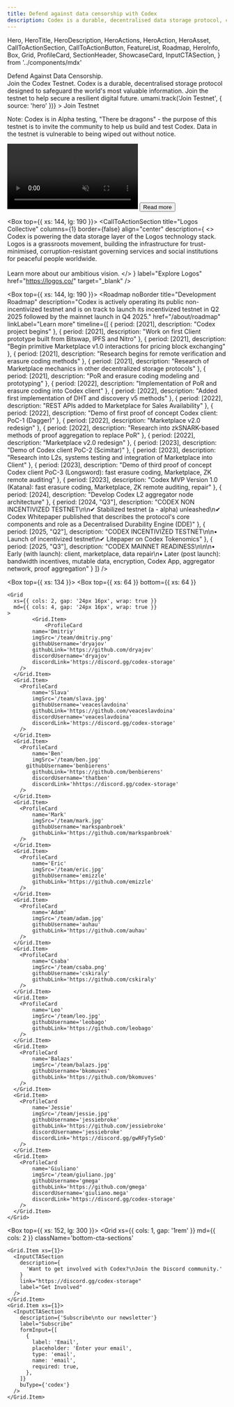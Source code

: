```yaml
---
title: Defend against data censorship with Codex
description: Codex is a durable, decentralised data storage protocol, created so the world community can preserve its most important knowledge without risk of censorship.
---
```


  Hero,
  HeroTitle,
  HeroDescription,
  HeroActions,
  HeroAction,
  HeroAsset,
  CallToActionSection,
  CallToActionButton,
  FeatureList,
  Roadmap,
  HeroInfo,
  Box,
  Grid,
  ProfileCard,
  SectionHeader,
  ShowcaseCard,
  InputCTASection,
} from '../components/mdx'


<Hero size="large" verticalAlign="center">
  <HeroInfo hideScrollToBottom>
    <HeroTitle uppercase={false}>
      Defend Against Data Censorship.<br/>Join the Codex Testnet.
    </HeroTitle>
    <HeroDescription>
      Codex is a durable, decentralised storage protocol designed to safeguard the world's most valuable information. Join the testnet to help secure a resilient digital future.
    </HeroDescription>
    <HeroActions>
      <HeroAction
        href="https://discord.gg/codex-storage"
        target="_blank"
        onClick={() => umami.track('Join Testnet', { source: 'hero' })}
      >
        Join Testnet
      </HeroAction>
    </HeroActions>
    <p className='hero-note'>Note: Codex is in Alpha testing, "There be dragons" - the purpose of this testnet is to invite the community to help us build and test Codex. Data in the testnet is vulnerable to being wiped out without notice. </p>
  </HeroInfo>
  <HeroAsset>
    <video preload="auto" autoPlay loop muted playsInline>
       <source src="/hero/hero-video.mov" type='video/mp4; codecs="hvc1"' />
       <source src="/hero/hero-video.webm" type="video/webm" />
    </video>
  </HeroAsset>
</Hero>

<Box>
  <SectionHeader noBorder title="Codex attributes">
    <Link className="read-more-button" href="/about">
      <Button size="small">Read more</Button>
    </Link>
  </SectionHeader>
  <Box top={{ xs: 64 }}>
    <Grid
      xs={{ cols: 2, wrap: true, gap: '1.5rem 1em' }}
      lg={{ cols: 4, gap: '1rem' }}
    >
      <Grid.Item>
        <ShowcaseCard
          index={1}
          name="Durable"
          description="Codex implements erasure coding to efficiently ensure data is always available without the storage cost of replication. Through sublinear sampling, Codex detects data corruption throughout the network, allowing for repairs to be made before loss is permanent."
          borderStyle="none"
        />
      </Grid.Item>
      <Grid.Item>
        <ShowcaseCard
          index={2}
          name="Censorship resistant"
          description="The Codex network is designed to withstand DDoS attacks, data corruption, and even the shutdown of a significant number of nodes. Access to your data remains during these otherwise catastrophic events."
          borderStyle="none"
        />
      </Grid.Item>
      <Grid.Item>
        <ShowcaseCard
          index={3}
          name="Decentralised"
          description="Codex implements protocol constructs that incentivize wide participation of data storage providers, both small and large, thus ensuring a robust network resistant to censorship and external attack."
          borderStyle="none"
        />
      </Grid.Item>
      <Grid.Item>
        <ShowcaseCard
          index={4}
          name="Accessible"
          description='Participating in the Codex network is highly accessible thanks to its permissionless nature, bandwidth usage optimizations like its "lazy repair" recovery system, and lightweight ZK-based remote auditing.'
          borderStyle="none"
        />
      </Grid.Item>
    </Grid>
  </Box>
</Box>

<Box top={{ xs: 144, lg: 190 }}>
  <CallToActionSection
    title="Logos Collective"
    columns={1}
    border={false}
    align="center"
    description={
      <>
        Codex is powering the data storage layer of the Logos technology stack. Logos is a grassroots movement, building the infrastructure for trust-minimised, corruption-resistant governing services and social institutions for peaceful people worldwide.
        <br/>
        <br/>
        Learn more about our ambitious vision.
      </>
    }
    label="Explore Logos"
    href="https://logos.co/"
    target="_blank"
  />
</Box>

<Box top={{ xs: 144, lg: 190 }}>
  <Roadmap
    noBorder
    title="Development Roadmap"
    description="Codex is actively operating its public non-incentivized testnet and is on track to launch its incentivized testnet in Q2 2025 followed by the mainnet launch in Q4 2025."
    href="/about/roadmap"
    linkLabel="Learn more"
    timeline={[
      {
        period: [2021],
        description: "Codex project begins"
      },
      {
        period: [2021],
        description: "Work on first Client prototype built from Bitswap, IPFS and Nitro"
      },
      {
        period: [2021],
        description: "Begin primitive Marketplace v1.0 interactions for pricing block exchanging"
      },
      {
        period: [2021],
        description: "Research begins for remote verification and erasure coding methods"
      },
      {
        period: [2021],
        description: "Research of Marketplace mechanics in other decentralized storage protocols"
      },
      {
        period: [2021],
        description: "PoR and erasure coding modeling and prototyping"
      },
      {
        period: [2022],
        description: "Implementation of PoR and erasure coding into Codex client"
      },
      {
        period: [2022],
        description: "Added first implementation of DHT and discovery v5 methods"
      },
      {
        period: [2022],
        description: "REST APIs added to Marketplace for Sales Availability"
      },
      {
        period: [2022],
        description: "Demo of first proof of concept Codex client: PoC-1 (Dagger)"
      },
      {
        period: [2022],
        description: "Marketplace v2.0 redesign"
      },
      {
        period: [2022],
        description: "Research into zkSNARK-based methods of proof aggregation to replace PoR"
      },
      {
        period: [2022],
        description: "Marketplace v2.0 redesign"
      },
      {
        period: [2023],
        description: "Demo of Codex client PoC-2 (Scimitar)"
      },
      {
        period: [2023],
        description: "Research into L2s, systems testing and integration of Marketplace into Client"
      },
      {
        period: [2023],
        description: "Demo of third proof of concept Codex client PoC-3 (Longsword): fast erasure coding, Marketplace, ZK remote auditing"
      },
      {
        period: [2023],
        description: "Codex MVP Version 1.0 (Katana): fast erasure coding, Marketplace, ZK remote auditing, repair"
      },
      {
        period: [2024],
        description: "Develop Codex L2 aggregator node architecture"
      },
      {
        period: [2024, "Q3"],
        description: "CODEX NON INCENTIVIZED TESTNET\n\n✔ Stabilized testnet (a - alpha) unleashed\n✔ Codex Whitepaper published that describes the protocol's core components and role as a Decentralised Durability Engine (DDE)"
      },
      {
        period: [2025, "Q2"],
        description: "CODEX INCENTIVIZED TESTNET\n\n• Launch of incentivized testnet\n✔ Litepaper on Codex Tokenomics"
      },
      {
        period: [2025, "Q3"],
        description: "CODEX MAINNET READINESS\n\n\n• Early (with launch): client, marketplace, data repair\n• Later (post launch): bandwidth incentives, mutable data, encryption, Codex App, aggregator network, proof aggregation"
      }
    ]}
  />
</Box>

<Box top={{ xs: 134 }}>
  <SectionHeader title="Team" noBorder />
  <Box
    top={{ xs: 64 }}
    bottom={{ xs: 64 }}
  >
    <Grid
      xs={{ cols: 2, gap: '24px 16px', wrap: true }}
      md={{ cols: 4, gap: '24px 16px', wrap: true }}
    >
            <Grid.Item>
                <ProfileCard
            name='Dmitriy'
            imgSrc='/team/dmitriy.png'
            githubUsername='dryajov'
            githubLink='https://github.com/dryajov'
            discordUsername='dryajov'
            discordLink='https://discord.gg/codex-storage'
        />
      </Grid.Item>
      <Grid.Item>
        <ProfileCard
            name='Slava'
            imgSrc='/team/slava.jpg'
            githubUsername='veaceslavdoina'
            githubLink='https://github.com/veaceslavdoina'
            discordUsername='veaceslavdoina'
            discordLink='https://discord.gg/codex-storage'
        />
      </Grid.Item>
      <Grid.Item>
        <ProfileCard
            name='Ben'
            imgSrc='/team/ben.jpg'
          githubUsername='benbierens'
            githubLink='https://github.com/benbierens'
            discordUsername='thatben'
            discordLink='hhttps://discord.gg/codex-storage'
        />
      </Grid.Item>
      <Grid.Item>
        <ProfileCard
            name='Mark'
            imgSrc='/team/mark.jpg'
            githubUsername='markspanbroek'
            githubLink='https://github.com/markspanbroek'
        />
      </Grid.Item>
      <Grid.Item>
        <ProfileCard
            name='Eric'
            imgSrc='/team/eric.jpg'
            githubUsername='emizzle'
            githubLink='https://github.com/emizzle'
        />
      </Grid.Item>
      <Grid.Item>
        <ProfileCard
            name='Adam'
            imgSrc='/team/adam.jpg'
            githubUsername='auhau'
            githubLink='https://github.com/auhau'
        />
      </Grid.Item>
      <Grid.Item>
        <ProfileCard
            name='Csaba'
            imgSrc='/team/csaba.png'
            githubUsername='cskiraly'
            githubLink='https://github.com/cskiraly'
        />
      </Grid.Item>
      <Grid.Item>
        <ProfileCard
            name='Leo'
            imgSrc='/team/leo.jpg'
            githubUsername='leobago'
            githubLink='https://github.com/leobago'
        />
      </Grid.Item>
      <Grid.Item>
        <ProfileCard
            name='Balazs'
            imgSrc='/team/balazs.jpg'
            githubUsername='bkomuves'
            githubLink='https://github.com/bkomuves'
        />
      </Grid.Item>
      <Grid.Item>
        <ProfileCard
            name='Jessie'
            imgSrc='/team/jessie.jpg'
            githubUsername='jessiebroke'
            githubLink='https://github.com/jessiebroke'
            discordUsername='jessiebroke'
            discordLink='https://discord.gg/gwRFyTySeD'
        />
      </Grid.Item>
      <Grid.Item>
        <ProfileCard
            name='Giuliano'
            imgSrc='/team/giuliano.jpg'
            githubUsername='gmega'
            githubLink='https://github.com/gmega'
            discordUsername='giuliano.mega'
            discordLink='https://discord.gg/codex-storage'
        />
      </Grid.Item>
    </Grid>
  </Box>
</Box>

<Box top={{ xs: 152, lg: 300 }}>
  <Grid
    xs={{ cols: 1, gap: '1rem' }}
    md={{ cols: 2 }}
    className='bottom-cta-sections'
  >
    <Grid.Item xs={1}>
      <InputCTASection
        description={
          'Want to get involved with Codex?\nJoin the Discord community.'
        }
        link="https://discord.gg/codex-storage"
        label="Get Involved"
      />
    </Grid.Item>
    <Grid.Item xs={1}>
      <InputCTASection
        description={'Subscribe\nto our newsletter'}
        label="Subscribe"
        formInput={[
          {
            label: 'Email',
            placeholder: 'Enter your email',
            type: 'email',
            name: 'email',
            required: true,
          },
        ]}
        buType={'codex'}
      />
    </Grid.Item>
  </Grid>
</Box>
